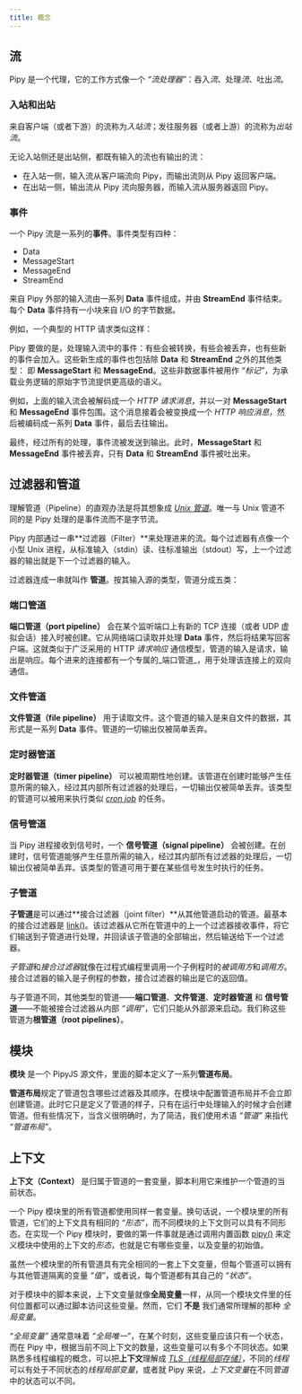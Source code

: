 ```yaml
---
title: 概念
---
```



## 流

Pipy 是一个代理，它的工作方式像一个 *“流处理器”*：吞入*流*、处理*流*、吐出*流*。

### 入站和出站

来自客户端（或者下游）的流称为*入站流*；发往服务器（或者上游）的流称为*出站流*。

<div style="text-align: center">
  <SvgStreams/>
</div>

无论入站侧还是出站侧，都既有输入的流也有输出的流：

* 在入站一侧，输入流从客户端流向 Pipy，而输出流则从 Pipy 返回客户端。
* 在出站一侧，输出流从 Pipy 流向服务器，而输入流从服务器返回 Pipy。

### 事件

一个 Pipy 流是一系列的**事件**。事件类型有四种：

* Data
* MessageStart
* MessageEnd
* StreamEnd

来自 Pipy 外部的输入流由一系列 **Data** 事件组成，并由 **StreamEnd** 事件结束。每个 **Data** 事件持有一小块来自 I/O 的字节数据。

例如，一个典型的 HTTP 请求类似这样：

<div style="text-align: center">
  <SvgStreamInput/>
</div>

Pipy 要做的是，处理输入流中的事件：有些会被转换，有些会被丢弃，也有些新的事件会加入。这些新生成的事件也包括除 **Data** 和 **StreamEnd** 之外的其他类型： 即 **MessageStart** 和 **MessageEnd**。这些非数据事件被用作 _“标记”_，为承载业务逻辑的原始字节流提供更高级的语义。

例如，上面的输入流会被解码成一个 _HTTP 请求消息_，并以一对 **MessageStart** 和 **MessageEnd** 事件包围。这个消息接着会被变换成一个 _HTTP 响应消息_，然后被编码成一系列 **Data** 事件，最后去往输出。

<div style="text-align: center">
  <SvgStreamTransform/>
</div>

最终，经过所有的处理，事件流被发送到输出。此时，**MessageStart** 和 **MessageEnd** 事件被丢弃，只有 **Data** 和 **StreamEnd** 事件被吐出来。

<div style="text-align: center">
  <SvgStreamOutput/>
</div>

## 过滤器和管道

理解管道（Pipeline）的直观办法是将其想象成 [_Unix 管道_](https://en.wikipedia.org/wiki/Pipeline_(Unix))。唯一与 Unix 管道不同的是 Pipy 处理的是事件流而不是字节流。

Pipy 内部通过一串**过滤器（Filter）**来处理进来的流。每个过滤器有点像一个小型 Unix 进程，从标准输入（stdin）读、往标准输出（stdout）写，上一个过滤器的输出就是下一个过滤器的输入。

<div style="text-align: center">
  <SvgPipelineFilters/>
</div>

过滤器连成一串就叫作 **管道**。按其输入源的类型，管道分成五类：

### 端口管道

**端口管道（port pipeline）** 会在某个监听端口上有新的 TCP 连接（或者 UDP 虚拟会话）接入时被创建。它从网络端口读取并处理 **Data** 事件，然后将结果写回客户端。这就类似于广泛采用的 HTTP *_请求响应_* 通信模型，管道的输入是请求，输出是响应。每个进来的连接都有一个专属的_端口管道_，用于处理该连接上的双向通信。

### 文件管道

**文件管道（file pipeline）** 用于读取文件。这个管道的输入是来自文件的数据，其形式是一系列 **Data** 事件。管道的一切输出仅被简单丢弃。

### 定时器管道

**定时器管道（timer pipeline）** 可以被周期性地创建。该管道在创建时能够产生任意所需的输入，经过其内部所有过滤器的处理后，一切输出仅被简单丢弃。该类型的管道可以被用来执行类似 [_cron job_](https://en.wikipedia.org/wiki/Cron) 的任务。

### 信号管道

当 Pipy 进程接收到信号时，一个 **信号管道（signal pipeline）** 会被创建。在创建时，信号管道能够产生任意所需的输入，经过其内部所有过滤器的处理后，一切输出仅被简单丢弃。该类型的管道可用于要在某些信号发生时执行的任务。

### 子管道

**子管道**是可以通过**接合过滤器（joint filter）**从其他管道启动的管道。最基本的接合过滤器是 [link()](/reference/api/Configuration/link)。该过滤器从它所在管道中的上一个过滤器接收事件，将它们输送到子管道进行处理，并回读该子管道的全部输出，然后输送给下一个过滤器。

<div style="text-align: center">
  <SvgSubPipeline/>
</div>

*子管道*和*接合过滤器*就像在过程式编程里调用一个子例程时的*被调用方*和*调用方*。接合过滤器的输入是子例程的参数，接合过滤器的输出是它的返回值。

与子管道不同，其他类型的管道——**端口管道**、**文件管道**、**定时器管道** 和 **信号管道**——不能被接合过滤器从内部 _“调用”_，它们只能从外部源来启动。我们称这些管道为**根管道（root pipelines）**。

## 模块

**模块** 是一个 PipyJS 源文件，里面的脚本定义了一系列**管道布局**。

**管道布局**规定了管道包含哪些过滤器及其顺序。在模块中配置管道布局并不会立即创建管道。此时它只是定义了管道的样子，只有在运行中处理输入的时候才会创建管道。但有些情况下，当含义很明确时，为了简洁，我们使用术语 _“管道”_ 来指代 _“管道布局”_。

## 上下文

**上下文（Context）** 是归属于管道的一套变量，脚本利用它来维护一个管道的当前状态。

一个 Pipy 模块里的所有管道都使用同样一套变量。换句话说，一个模块里的所有管道，它们的上下文具有相同的 *“形态”*，而不同模块的上下文则可以具有不同形态。在实现一个 Pipy 模块时，要做的第一件事就是通过调用内置函数 [pipy()](/reference/api/pipy) 来定义模块中使用的上下文的*形态*，也就是它有哪些变量，以及变量的初始值。

虽然一个模块里的所有管道具有完全相同的一套上下文变量，但每个管道可以拥有与其他管道隔离的变量 _“值”_，或者说，每个管道都有其自己的 _“状态”_。

<div style="text-align: center">
  <SvgModulePipelineContext/>
</div>

对于模块中的脚本来说，上下文变量就像**全局变量**一样，从同一个模块文件里的任何位置都可以通过脚本访问这些变量。然而，它们 **不是** 我们通常所理解的那种 _全局变量_。

_“全局变量”_ 通常意味着 _“全局唯一”_，在某个时刻，这些变量应该只有一个状态，而在 Pipy 中，根据当前不同上下文的数量，这些变量可以有多个不同状态。如果熟悉多线程编程的概念，可以把**上下文**理解成 [*TLS（线程局部存储）*](https://en.wikipedia.org/wiki/Thread-local_storage)，不同的*线程*可以有处于不同状态的*线程局部变量*，或者就 Pipy 来说，*上下文变量*在不同*管道*中的状态可以不同。
